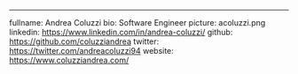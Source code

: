 ---
fullname: Andrea Coluzzi
bio: Software Engineer
picture: acoluzzi.png
linkedin: https://www.linkedin.com/in/andrea-coluzzi/
github: https://github.com/coluzziandrea
twitter: https://twitter.com/andreacoluzzi94
website: https://www.coluzziandrea.com/